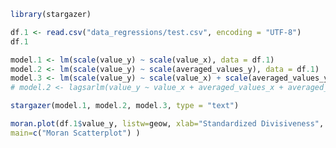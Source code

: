 ```r
library(stargazer)
```


```r
df.1 <- read.csv("data_regressions/test.csv", encoding = "UTF-8")
df.1
```




```r
model.1 <- lm(scale(value_y) ~ scale(value_x), data = df.1)
model.2 <- lm(scale(value_y) ~ scale(averaged_values_y), data = df.1)
model.3 <- lm(scale(value_y) ~ scale(value_x) + scale(averaged_values_y), data = df.1)
# model.2 <- lagsarlm(value_y ~ value_x + averaged_values_x + averaged_values_y, data = df.1, listw = geow)

stargazer(model.1, model.2, model.3, type = "text")
```
```r
moran.plot(df.1$value_y, listw=geow, xlab="Standardized Divisiveness", ylab="Neighbors Standardized Divisiveness",
main=c("Moran Scatterplot") )
```

